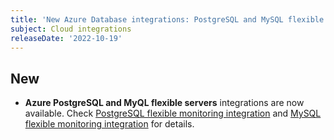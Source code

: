 ```yaml
---
title: 'New Azure Database integrations: PostgreSQL and MySQL flexible servers'
subject: Cloud integrations
releaseDate: '2022-10-19'
---
```


## New

* **Azure PostgreSQL and MyQL flexible servers** integrations are now available. Check [PostgreSQL flexible monitoring integration](https://docs.newrelic.com/docs/infrastructure/microsoft-azure-integrations/azure-integrations-list/azure-database-postgresql-flexible-server-monitoring-integration/) and [MySQL flexible monitoring integration](https://docs.newrelic.com/docs/infrastructure/microsoft-azure-integrations/azure-integrations-list/azure-database-mysql-flexible-server-monitoring-integration/) for details.
